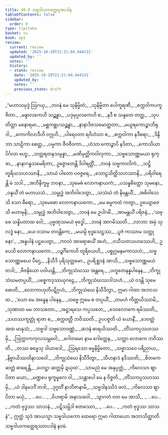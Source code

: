 ```yaml
---
title: 40.9 သဗ္ဗဒါယကတ္ထေရအပဒါန
tableOfContents: false
sidebar:
  order: 9
type: tipitaka
basket: su
book: ap1
review:
  current: review
  updated: '2025-10-20T21:21:04.444131'
  updated_by: ''
  notes: ''
  history:
  - state: review
    date: '2025-10-20T21:21:04.444131'
    updated_by: ''
    notes: ''
    previous_state: draft
---
```



<DynamicBreadcrumb />


<ReviewStatus review={frontmatter.review} showDetails={true} />

<HypothesisAnnotation frontmatter={frontmatter} />

<Division number="456" book="ap1" e="ch" v="20" p="390">

<Paragraph number="4770" type="verses" book="ap1">
_“မဟာသမုဒ္ဒံ ဩဂယှ,_  
_ဘဝနံ မေ သုနိမ္မိတံ;_  
_သုနိမ္မိတာ ပေါက္ခရဏီ,_  
_စက္ကဝါကပကူဇိတာ._  

</Paragraph>

</Division>
<Division number="457" book="ap1" e="ch" v="20" p="390">

<Paragraph number="4771" type="verses" book="ap1">
_မန္ဒာလကေဟိ သဉ္ဆန္နာ,_  
_ပဒုမုပ္ပလကေဟိ စ;_  
_နဒီ စ သန္ဒတေ တတ္ထ,_  
_သုပတိတ္ထာ မနောရမာ._  

</Paragraph>

</Division>
<Division number="458" book="ap1" e="ch" v="20" p="391">

<Paragraph number="4772" type="verses" book="ap1">
_မစ္ဆကစ္ဆပသဉ္ဆန္နာ,_  
_နာနာဒိဇသမောတ္ထတာ;_  
_မယူရကောဉ္စာဘိရုဒါ,_  
_ကောကိလာဒီဟိ ဝဂ္ဂုဟိ._  

</Paragraph>

</Division>
<Division number="459" book="ap1" e="ch" v="20" p="391">

<Paragraph number="4773" type="verses" book="ap1">
_ပါရေဝတာ ရဝိဟံသာ စ,_  
_စက္ကဝါကာ နဒီစရာ;_  
_ဒိန္ဒိဘာ သာဠိကာ စေတ္ထ,_  
_ပမ္ပကာ ဇီဝဇီဝကာ._  

</Paragraph>

</Division>
<Division number="460" book="ap1" e="ch" v="20" p="391">

<Paragraph number="4774" type="verses" book="ap1">
_ဟံသာ ကောဉ္စာပိ နဒိတာ,_  
_ကောသိယာ ပိင်္ဂလာ ဗဟူ;_  
_သတ္တရတနသမ္ပန္နာ,_  
_မဏိမုတ္တိကဝါလုကာ._  

</Paragraph>

</Division>
<Division number="461" book="ap1" e="ch" v="20" p="391">

<Paragraph number="4775" type="verses" book="ap1">
_သဗ္ဗသောဏ္ဏမယာ ရုက္ခာ,_  
_နာနာဂန္ဓသမေရိတာ;_  
ဥဇ္ဇောတေန္တိ ဒိဝါရတ္တိံ,_  
_ဘဝနံ သဗ္ဗကာလိကံ._  

</Paragraph>

</Division>
<Division number="462" book="ap1" e="ch" v="20" p="391">

<Paragraph number="4776" type="verses" book="ap1">
_သဋ္ဌိ တူရိယသဟဿာနိ,_  
_သာယံ ပါတော ပဝဇ္ဇရေ;_  
_သောဠသိတ္ထိသဟဿာနိ,_  
_ပရိဝါရေန္တိ မံ သဒါ._  

</Paragraph>

</Division>
<Division number="463" book="ap1" e="ch" v="20" p="391">

<Paragraph number="4777" type="verses" book="ap1">
_အဘိနိက္ခမ္မ ဘဝနာ,_  
_သုမေဓံ လောကနာယကံ;_  
_ပသန္နစိတ္တော သုမနော,_  
_ဝန္ဒယိံ တံ မဟာယသံ._  

</Paragraph>

</Division>
<Division number="464" book="ap1" e="ch" v="20" p="391">

<Paragraph number="4778" type="verses" book="ap1">
_သမ္ဗုဒ္ဓံ အဘိဝါဒေတွာ,_  
_သသံဃံ တံ နိမန္တယိံ;_  
_အဓိဝါသေသိ သော ဓီရော,_  
_သုမေဓော လောကနာယကော._  

</Paragraph>

</Division>
<Division number="465" book="ap1" e="ch" v="20" p="391">

<Paragraph number="4779" type="verses" book="ap1">
_မမ ဓမ္မကထံ ကတွာ,_  
ဥယျောဇေသိ မဟာမုနိ;_  
_သမ္ဗုဒ္ဓံ အဘိဝါဒေတွာ,_  
_ဘဝနံ မေ ဥပါဂမိံ._  

</Paragraph>

</Division>
<Division number="466" book="ap1" e="ch" v="20" p="391">

<Paragraph number="4780" type="verses" book="ap1">
_အာမန္တယိံ ပရိဇနံ,_  
_‘သဗ္ဗေ သန္နိပတာထ ဝေါ;_  
_ပုဗ္ဗဏှသမယံ ဗုဒ္ဓေါ,_  
_ဘဝနံ အာဂမိဿတိ._  

</Paragraph>

</Division>
<Division number="467" book="ap1" e="ch" v="20" p="391">

<Paragraph number="4781" type="verses" book="ap1">
_လာဘာ အမှံ သုလဒ္ဓံ နော,_  
_ယေ ဝသာမ တဝန္တိကေ;_  
_မယမ္ပိ ဗုဒ္ဓသေဋ္ဌဿ,_  
_ပူဇံ ကဿာမ သတ္ထုနော’._  

</Paragraph>

</Division>
<Division number="468" book="ap1" e="ch" v="20" p="391">

<Paragraph number="4782" type="verses" book="ap1">
_အန္နပါနံ ပဋ္ဌပေတွာ,_  
_ကာလံ အာရောစယိံ အဟံ;_  
_ဝသီသတသဟဿေဟိ,_  
ဥပေသိ လောကနာယကော._  

</Paragraph>

</Division>
<Division number="469" book="ap1" e="ch" v="20" p="391">

<Paragraph number="4783" type="verses" book="ap1">
_ပဉ္စင်္ဂိကေဟိ တူရိယေဟိ,_  
_ပစ္စုဂ္ဂမနမကာသဟံ;_  
_သဗ္ဗသောဏ္ဏမယေ ပီဌေ,_  
_နိသီဒိ ပုရိသုတ္တမော._  

</Paragraph>

</Division>
<Division number="470" book="ap1" e="ch" v="20" p="391">

<Paragraph number="4784" type="verses" book="ap1">
ဥပရိစ္ဆဒနံ အာသိ,_  
_သဗ္ဗသောဏ္ဏမယံ တဒါ;_  
_ဗီဇနိယော ပဝါယန္တိ,_  
_ဘိက္ခုသံဃဿ အန္တရေ._  

</Paragraph>

</Division>
<Division number="471" book="ap1" e="ch" v="20" p="392">

<Paragraph number="4785" type="verses" book="ap1">
_ပဟူတေနန္နပါနေန,_  
_ဘိက္ခုသံဃမတပ္ပယိံ;_  
_ပစ္စေကဒုဿယုဂဠေ,_  
_ဘိက္ခုသံဃဿဒါသဟံ._  

</Paragraph>

</Division>
<Division number="472" book="ap1" e="ch" v="20" p="392">

<Paragraph number="4786" type="verses" book="ap1">
_ယံ ဝဒန္တိ သုမေဓောတိ,_  
_လောကာဟုတိပဋိဂ္ဂဟံ;_  
_ဘိက္ခုသံဃေ နိသီဒိတွာ,_  
ဣမာ ဂါထာ အဘာသထ._  

</Paragraph>

</Division>
<Division number="473" book="ap1" e="ch" v="20" p="392">

<Paragraph number="4787" type="verses" book="ap1">
_‘ယော မေ အန္နေန ပါနေန,_  
_သဗ္ဗေ ဣမေ စ တပ္ပယိံ;_  
_တမဟံ ကိတ္တယိဿာမိ,_  
_သုဏာထ မမ ဘာသတော._  

</Paragraph>

</Division>
<Division number="474" book="ap1" e="ch" v="20" p="392">

<Paragraph number="4788" type="verses" book="ap1">
_အဋ္ဌာရသေ ကပ္ပသတေ,_  
_ဒေဝလောကေ ရမိဿတိ;_  
_သဟဿက္ခတ္တုံ ရာဇာ စ,_  
_စက္ကဝတ္တီ ဘဝိဿတိ._  

</Paragraph>

</Division>
<Division number="475" book="ap1" e="ch" v="20" p="392">

<Paragraph number="4789" type="verses" book="ap1">
ဥပပဇ္ဇတိ ယံ ယောနိံ,_  
_ဒေဝတ္တံ အထ မာနုသံ;_  
_သဗ္ဗဒါ သဗ္ဗသောဝဏ္ဏံ,_  
_ဆဒနံ ဓာရယိဿတိ._  

</Paragraph>

</Division>
<Division number="476" book="ap1" e="ch" v="20" p="392">

<Paragraph number="4790" type="verses" book="ap1">
_တိံသကပ္ပသဟဿမှိ,_  
_ဩက္ကာကကုလသမ္ဘဝေါ;_  
_ဂေါတမော နာမ ဂေါတ္တေန,_  
_သတ္ထာ လောကေ ဘဝိဿတိ._  

</Paragraph>

</Division>
<Division number="477" book="ap1" e="ch" v="20" p="392">

<Paragraph number="4791" type="verses" book="ap1">
_တဿ ဓမ္မေသု ဒါယာဒေါ,_  
_ဩရသော ဓမ္မနိမ္မိတော;_  
_သဗ္ဗာသဝေ ပရိညာယ,_  
_နိဗ္ဗာယိဿတိနာသဝေါ._  

</Paragraph>

</Division>
<Division number="478" book="ap1" e="ch" v="20" p="392">

<Paragraph number="4792" type="verses" book="ap1">
_ဘိက္ခုသံဃေ နိသီဒိတွာ,_  
_သီဟနာဒံ နဒိဿတိ;_  
_စိတကေ ဆတ္တံ ဓာရေန္တိ,_  
_ဟေဋ္ဌာ ဆတ္တမှိ ဍယှထ’._  

</Paragraph>

</Division>
<Division number="479" book="ap1" e="ch" v="20" p="392">

<Paragraph number="4793" type="verses" book="ap1">
_သာမညံ မေ အနုပ္ပတ္တံ,_  
_ကိလေသာ ဈာပိတာ မယာ;_  
_မဏ္ဍပေ ရုက္ခမူလေ ဝါ,_  
_သန္တာပေါ မေ န ဝိဇ္ဇတိ._  

</Paragraph>

</Division>
<Division number="480" book="ap1" e="ch" v="20" p="392">

<Paragraph number="4794" type="verses" book="ap1">
_တိံသကပ္ပသဟဿမှိ,_  
_ယံ ဒါနမဒဒိံ တဒါ;_  
_ဒုဂ္ဂတိံ နာဘိဇာနာမိ,_  
_သဗ္ဗဒါနဿိဒံ ဖလံ._  

</Paragraph>

</Division>
<Division number="481" book="ap1" e="ch" v="20" p="392">

<Paragraph number="4795" type="verses" book="ap1">
_ကိလေသာ ဈာပိတာ မယှံ,_  
_ …ပေ… _  
_ဝိဟရာမိ အနာသဝေါ._  

</Paragraph>

</Division>
<Division number="482" book="ap1" e="ch" v="20" p="392">

<Paragraph number="4796" type="verses" book="ap1">
_သွာဂတံ ဝတ မေ အာသိ,_  
_ …ပေ… _  
_ကတံ ဗုဒ္ဓဿ သာသနံ._  

</Paragraph>

</Division>
<Division number="483" book="ap1" e="ch" v="20" p="392">

<Paragraph number="4797" type="verses" book="ap1">
_ပဋိသမ္ဘိဒါ စတဿော,_  
_ …ပေ… _  
_ကတံ ဗုဒ္ဓဿ သာသနံ”._  

</Paragraph>

<Paragraph number="4798" book="ap1">
ဣတ္ထံ သုဒံ အာယသ္မာ သဗ္ဗဒါယကော ထေရော ဣမာ ဂါထာယော အဘာသိတ္ထာတိ.

</Paragraph>
</Division>

<Paragraph number="4799" type="center" book="ap1">
သဗ္ဗဒါယကတ္ထေရဿာပဒါနံ နဝမံ.
</Paragraph>